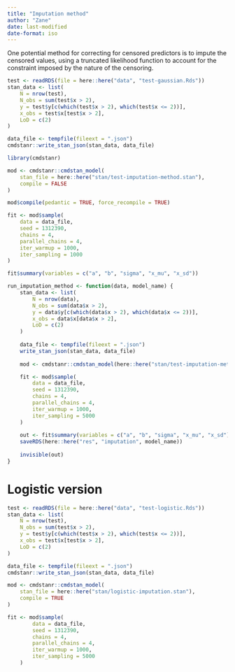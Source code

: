 ```yaml
---
title: "Imputation method"
author: "Zane"
date: last-modified
date-format: iso
---
```


One potential method for correcting for censored predictors is to impute the
censored values, using a truncated likelihood function to account for the
constraint imposed by the nature of the censoring.


```r
test <- readRDS(file = here::here("data", "test-gaussian.Rds"))
stan_data <- list(
	N = nrow(test),
	N_obs = sum(test$x > 2),
	y = test$y[c(which(test$x > 2), which(test$x <= 2))],
	x_obs = test$x[test$x > 2],
	LoD = c(2)
)

data_file <- tempfile(fileext = ".json")
cmdstanr::write_stan_json(stan_data, data_file)
```

```r
library(cmdstanr)

mod <- cmdstanr::cmdstan_model(
	stan_file = here::here("stan/test-imputation-method.stan"),
	compile = FALSE
)
```

```r
mod$compile(pedantic = TRUE, force_recompile = TRUE)
```

```r
fit <- mod$sample(
	data = data_file,
	seed = 1312390,
	chains = 4,
	parallel_chains = 4,
	iter_warmup = 1000,
	iter_sampling = 1000
)
```

```r
fit$summary(variables = c("a", "b", "sigma", "x_mu", "x_sd"))
```

```r
run_imputation_method <- function(data, model_name) {
	stan_data <- list(
		N = nrow(data),
		N_obs = sum(data$x > 2),
		y = data$y[c(which(data$x > 2), which(data$x <= 2))],
		x_obs = data$x[data$x > 2],
		LoD = c(2)
	)
	
	data_file <- tempfile(fileext = ".json")
	write_stan_json(stan_data, data_file)
	
	mod <- cmdstanr::cmdstan_model(here::here("stan/test-imputation-method.stan"))

	fit <- mod$sample(
		data = data_file,
		seed = 1312390,
		chains = 4,
		parallel_chains = 4,
		iter_warmup = 1000,
		iter_sampling = 5000
	)
	
	out <- fit$summary(variables = c("a", "b", "sigma", "x_mu", "x_sd"))
	saveRDS(here::here("res", "imputation", model_name))
	
	invisible(out)
}
```

# Logistic version

```r
test <- readRDS(file = here::here("data", "test-logistic.Rds"))
stan_data <- list(
	N = nrow(test),
	N_obs = sum(test$x > 2),
	y = test$y[c(which(test$x > 2), which(test$x <= 2))],
	x_obs = test$x[test$x > 2],
	LoD = c(2)
)

data_file <- tempfile(fileext = ".json")
cmdstanr::write_stan_json(stan_data, data_file)
```

```r
mod <- cmdstanr::cmdstan_model(
	stan_file = here::here("stan/logistic-imputation.stan"),
	compile = TRUE
)

fit <- mod$sample(
		data = data_file,
		seed = 1312390,
		chains = 4,
		parallel_chains = 4,
		iter_warmup = 1000,
		iter_sampling = 5000
	)
```

